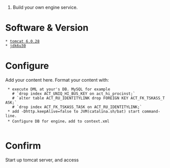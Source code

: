 #Build your own engine service.

= Software & Version =
 * [http://archive.apache.org/dist/tomcat/tomcat-6/v6.0.28/bin/apache-tomcat-6.0.28.tar.gz tomcat 6.0.28]
 * [http://download.oracle.com/otn-pub/java/jdk/6u30-b12/jdk-6u30-linux-x64.bin jdk6u30]

= Configure =

Add your content here.  Format your content with:
  * execute DML at your's DB. MySQL for example 
    # `drop index ACT_UNIQ_HI_BUS_KEY on act_hi_procinst;`
    # `alter table ACT_RU_IDENTITYLINK drop FOREIGN KEY ACT_FK_TSKASS_TASK;`
    # `drop index ACT_FK_TSKASS_TASK on ACT_RU_IDENTITYLINK;`
  * add -Dhttp.keepAlive=false to JVM(catalina.sh/bat) start command-line.
  * Configure DB for engine，add to context.xml
   {{{<Environment name="jdbcpool.property" value="portNumber=<port>:password=<your password>:user=<your username>:serverName=<host ip/name>:databaseName=<dbname>" type="java.lang.String"/>}}}

= Confirm =
Start up tomcat server, and access {{{http://<host>:<port>/<contextPath>/BPMWebService?wsdl}}}